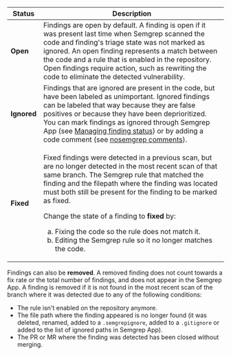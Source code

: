 | Status | Description |
| -----------  | ------------ |
| **Open** | Findings are open by default. A finding is open if it was present last time when Semgrep scanned the code and finding's triage state was not marked as ignored. An open finding represents a match between the code and a rule that is enabled in the repository. Open findings require action, such as rewriting the code to eliminate the detected vulnerability. |
| **Ignored** | Findings that are ignored are present in the code, but have been labeled as unimportant. Ignored findings can be labeled that way because they are false positives or because they have been deprioritized. You can mark findings as ignored through Semgrep App (see [Managing finding status](/semgrep-app/findings/#managing-finding-status-bulk-triage)) or by adding a code comment (see [nosemgrep comments](/ignoring-files-folders-code/#reference-summary)). |
| **Fixed** | <p>Fixed findings were detected in a previous scan, but are no longer detected in the most recent scan of that same branch. The Semgrep rule that matched the finding and the filepath where the finding was located must both still be present for the finding to be marked as fixed. </p> <p> Change the state of a finding to **fixed** by: <ol type="a"><li>Fixing the code so the rule does not match it.</li><li>Editing the Semgrep rule so it no longer matches the code.</li></ol></p> |

Findings can also be **removed**. A removed finding does not count towards a fix rate or the total number of findings, and does not appear in the Semgrep App. A finding is removed if it is not found in the most recent scan of the branch where it was detected due to any of the following conditions:

* The rule isn't enabled on the repository anymore.
* The file path where the finding appeared is no longer found (it was deleted, renamed, added to a `.semgrepignore`, added to a `.gitignore` or added to the list of ignored paths in Semgrep App).
* The PR or MR where the finding was detected has been closed without merging.